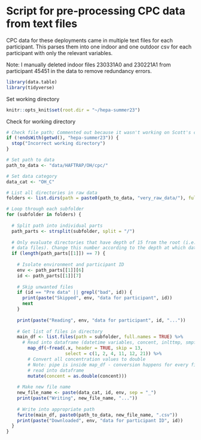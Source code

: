 
# Script for pre-processing CPC data from text files
CPC data for these deployments came in multiple text files for each participant. This parses them into one indoor and one outdoor csv for each participant with only the relevant variables. 

Note: I manually deleted indoor files 230331A0 and 230221A1 from participant 45451 in the data to remove redundancy errors.


```r
library(data.table)
library(tidyverse)
```

Set working directory
```r
knitr::opts_knit$set(root.dir = "~/hepa-summer23")
```

Check for working directory
```r
# Check file path; Commented out because it wasn't working on Scott's computer
if (!endsWith(getwd(), "hepa-summer23")) {
  stop("Incorrect working directory")
}
```

```r
# Set path to data
path_to_data <- "data/HAFTRAP/OH/cpc/"

# Set data category
data_cat <- "OH_C"
```

```r
# List all directories in raw data
folders <- list.dirs(path = paste0(path_to_data, "very_raw_data/"), full.names = TRUE, recursive = TRUE)
```

```r
# Loop through each subfolder
for (subfolder in folders) {
  
  # Split path into individual parts
  path_parts <- strsplit(subfolder, split = "/")
  
  # Only evaluate directories that have depth of 15 from the root (i.e. with
  # data files). Change this number according to the depth at which data files appear in the file structure. (e.g. on Vedaant's computer it's 7.)
  if (length(path_parts[[1]]) == 7) {
    
    # Isolate environment and participant ID
    env <- path_parts[[1]][6]
    id <- path_parts[[1]][7]
  
    # Skip unwanted files
    if (id == "Pre data" || grepl("bad", id)) {
      print(paste("Skipped", env, "data for participant", id))
      next
    }
    
    print(paste("Reading", env, "data for participant", id, "..."))
    
    # Get list of files in directory
    main_df <- list.files(path = subfolder, full.names = TRUE) %>% 
      # Read into dataframe (datetime variables, concent, inlttmp, smpflow)
        map_df(~fread(.x, header = TRUE, skip = 13, 
                      select = c(1, 2, 4, 11, 12, 21)) %>%
        # Convert all concentration values to double
        # Note: pipe is inside map_df - conversion happens for every file 
        # read into dataframe
        mutate(concent = as.double(concent)))
      
    # Make new file name
    new_file_name <- paste(data_cat, id, env, sep = "_")
    print(paste("Writing", new_file_name, "..."))
    
    # Write into appropriate path
    fwrite(main_df, paste0(path_to_data, new_file_name, ".csv"))
    print(paste("Downloaded", env, "data for participant ID", id))
  }
}
```